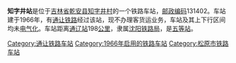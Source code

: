 {{Unreferenced|time=2020-04-26T23:41:17+00:00}}
{{noteTA
|1=zh-cn:始发车次; zh-hk:列車班次;
|2=zh-cn:车次; zh-hk:班次;
}}
{{Infobox China railway station 
|车站名称 = 知字井站
|车站拼音 = Zhizijing
|英文名称 = Zhizijing Railway Station
|车站代码 = 56891
|电报码 = ZOT
|拼音码 = ZZJ
|车站地址 = [[吉林省|吉林省]][[乾安县|乾安县]]
|归属 = [[沈阳铁路局|沈阳铁路局]]
|车站等级 = [[五等站_(中铁)|五等站]]
|线路 = [[通让铁路|通让铁路]]
}}
'''知字井站'''是位于[[吉林省|吉林省]][[乾安县|乾安县]][[知字井村|知字井村]]的一个铁路车站，[[邮政编码|邮政编码]]131402。车站建于1966年，有[[通让铁路|通让铁路]]经过该站，现不办理客货运业务，车站及其上下行区间均未[[电气化|电气化]]。车站距离[[通辽站|通辽站]]198[[公里|公里]]，隶属[[沈阳铁路局|沈阳铁路局]]，是[[五等站_(中铁)|五等站]]。

{{start rail box}}
{{s-inop|[[后端字站|后端字站]]}}
{{s-line|[[通让铁路|通让铁路]]}}
{{s-inop|[[官字井站|官字井站]]}}
{{end box}}
{{通让铁路}}
{{铁路车站小作品}}
{{吉林小作品}}

[[Category:通让铁路车站|Category:通让铁路车站]]
[[Category:1966年启用的铁路车站|Category:1966年启用的铁路车站]]
[[Category:松原市铁路车站|Category:松原市铁路车站]]